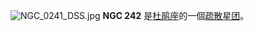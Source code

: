{{NGCInfoBox|NGCID=NGC 242|發現者=約翰·弗里德里希·威廉·赫歇爾|發現日期=1834年4月11日|其他編號=NGC 241, ESO 29-SC6|曆元=J2000.0|赤經=43分33.2秒|赤緯=-73°26'33"|星座=杜鹃座|星體=星系|星等=|表面亮度=|藍等=12.1}}
[[File:NGC_0241_DSS.jpg|thumb]]
'''NGC 242''' 是[[杜鹃座|杜鹃座]]的一個[[疏散星团|疏散星团]]。

{{NGCReference|242}}
{{Catalogs|NGC=242}}
{{Galaxy-stub}}